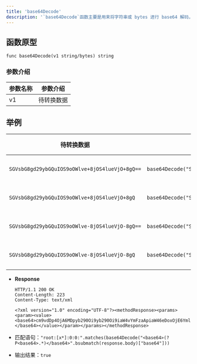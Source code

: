 ```yaml
---
title: 'base64Decode'
description: '`base64Decode`函数主要是用来将字符串或 bytes 进行 base64 解码，对URL safe 编码做了支持'
---
```


## 函数原型

`func base64Decode(v1 string/bytes) string`

### 参数介绍

| 参数名称 | 参数介绍  |
|------|-------|
| v1   | 待转换数据 |

## 举例

| 待转换数据                                          | 转换语句                                                           | 输出结果                  |
|------------------------------------------------|----------------------------------------------------------------|-----------------------|
| `SGVsbG8gd29ybGQuIOS9oOWlve+8jOS4lueVjO+8gQ==` | `base64Decode("SGVsbG8gd29ybGQuIOS9oOWlve+8jOS4lueVjO+8gQ==")` | `Hello world. 你好，世界！` |
| `SGVsbG8gd29ybGQuIOS9oOWlve+8jOS4lueVjO+8gQ`   | `base64Decode("SGVsbG8gd29ybGQuIOS9oOWlve+8jOS4lueVjO+8gQ")`   | `Hello world. 你好，世界！` |
| `SGVsbG8gd29ybGQuIOS9oOWlve-8jOS4lueVjO-8gQ==` | `base64Decode("SGVsbG8gd29ybGQuIOS9oOWlve-8jOS4lueVjO-8gQ==")` | `Hello world. 你好，世界！` |
| `SGVsbG8gd29ybGQuIOS9oOWlve-8jOS4lueVjO-8gQ`   | `base64Decode("SGVsbG8gd29ybGQuIOS9oOWlve-8jOS4lueVjO-8gQ")`   | `Hello world. 你好，世界！` |

- **Response**

  ```HTTP
  HTTP/1.1 200 OK
  Content-Length: 223
  Content-Type: text/xml
  
  <?xml version="1.0" encoding="UTF-8"?><methodResponse><params><param><value><base64>cm9vdDp4OjA6MDpyb290Oi9yb290Oi9iaW4vYmFzaApiaW46eDoxOjE6YmluOi9iaW46L3NiaW4vbm9sb2dpbgo=</base64></value></param></params></methodResponse>

  ```
- 匹配语句：`"root:[x*]:0:0:".matches(base64Decode("<base64>(?P<base64>.*)</base64>".bsubmatch(response.body)["base64"]))`
- 输出结果：`true`
